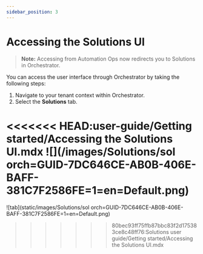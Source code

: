 ---
sidebar_position: 3
---

# Accessing the Solutions UI

> **Note:** Accessing  from Automation Ops now redirects you to Solutions in Orchestrator.

You can access the  user interface through Orchestrator by taking the following steps:

1. Navigate to your tenant context within Orchestrator.
2. Select the **Solutions** tab.

<<<<<<< HEAD:user-guide/Getting started/Accessing the Solutions UI.mdx
![](/images/Solutions/sol orch=GUID-7DC646CE-AB0B-406E-BAFF-381C7F2586FE=1=en=Default.png)
=======
![tab](static/images/Solutions/sol orch=GUID-7DC646CE-AB0B-406E-BAFF-381C7F2586FE=1=en=Default.png) 

>>>>>>> 80bec93ff75ffb87bbc83f2d175383ce8c48ff76:Solutions user guide/Getting started/Accessing the Solutions UI.mdx
